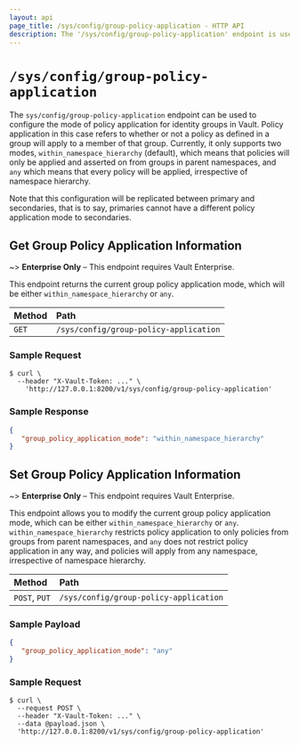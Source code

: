 ```yaml
---
layout: api
page_title: /sys/config/group-policy-application - HTTP API
description: The '/sys/config/group-policy-application' endpoint is used to configure the global mode for group policy application.
---
```


# `/sys/config/group-policy-application`

The `sys/config/group-policy-application` endpoint can be used to configure the
mode of policy application for identity groups in Vault. Policy application in this case
refers to whether or not a policy as defined in a group will apply to a member of that group.
Currently, it only supports two modes, `within_namespace_hierarchy` (default), which
means that policies will only be applied and asserted on from groups in parent namespaces, and
`any` which means that every policy will be applied, irrespective of namespace hierarchy.

Note that this configuration will be replicated between primary and secondaries, that
is to say, primaries cannot have a different policy application mode to secondaries.

## Get Group Policy Application Information

~> **Enterprise Only** – This endpoint requires Vault Enterprise.

This endpoint returns the current group policy application mode, which will be
either `within_namespace_hierarchy` or `any`.


| Method | Path                          |
| :----- | :---------------------------- |
| `GET`  | `/sys/config/group-policy-application` |

### Sample Request

```shell-session
$ curl \
  --header "X-Vault-Token: ..." \
    'http://127.0.0.1:8200/v1/sys/config/group-policy-application'
```

### Sample Response

```json
{
   "group_policy_application_mode": "within_namespace_hierarchy"
}
```

## Set Group Policy Application Information

~> **Enterprise Only** – This endpoint requires Vault Enterprise.

This endpoint allows you to modify the current group policy application mode, which can be
either `within_namespace_hierarchy` or `any`. `within_namespace_hierarchy`
restricts policy application to only policies from groups from parent namespaces, and
`any` does not restrict policy application in any way, and policies will apply from any namespace,
irrespective of namespace hierarchy.


| Method | Path                          |
| :----- | :---------------------------- |
| `POST`, `PUT`  | `/sys/config/group-policy-application` |

### Sample Payload

```json
{
   "group_policy_application_mode": "any"
}
```

### Sample Request

```shell-session
$ curl \
  --request POST \
  --header "X-Vault-Token: ..." \
  --data @payload.json \
  'http://127.0.0.1:8200/v1/sys/config/group-policy-application'
```
